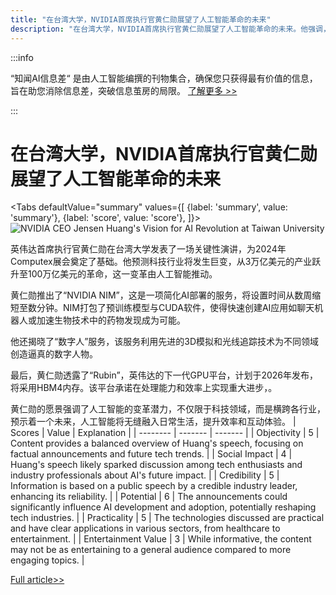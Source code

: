 ```yaml
---
title: "在台湾大学，NVIDIA首席执行官黄仁勋展望了人工智能革命的未来"
description: "在台湾大学，NVIDIA首席执行官黄仁勋展望了人工智能革命的未来。他强调，AI技术将深刻改变我们的工作方式、生活方式以及我们与世界互动的方式。黄仁勋认为，AI不仅仅是计算的进步，它是一场全面的革命，将推动各行各业的发展，并创造出前所未有的机遇。他鼓励学生们拥抱这一变革，积极参与到AI技术的研究和应用中，共同推动社会的进步。"
---
```



:::info

“知闻AI信息差“ 是由人工智能编撰的刊物集合，确保您只获得最有价值的信息，旨在助您消除信息差，突破信息茧房的局限。  [了解更多 >>](/)

:::

# 在台湾大学，NVIDIA首席执行官黄仁勋展望了人工智能革命的未来


<Tabs
	defaultValue="summary"
	values={[
	{label: 'summary', value: 'summary'},
	{label: 'score', value: 'score'},
]}>
<TabItem value="summary">
<img
  src="https://image.informedainews.com/2024/06/Tec-9JQ-1717382722-0.jpg"
  alt="NVIDIA CEO Jensen Huang's Vision for AI Revolution at Taiwan University"
/>



英伟达首席执行官黄仁勋在台湾大学发表了一场关键性演讲，为2024年Computex展会奠定了基础。他预测科技行业将发生巨变，从3万亿美元的产业跃升至100万亿美元的革命，这一变革由人工智能推动。

黄仁勋推出了“NVIDIA NIM”，这是一项简化AI部署的服务，将设置时间从数周缩短至数分钟。NIM打包了预训练模型与CUDA软件，使得快速创建AI应用如聊天机器人或加速生物技术中的药物发现成为可能。

他还揭晓了“数字人”服务，该服务利用先进的3D模拟和光线追踪技术为不同领域创造逼真的数字人物。

最后，黄仁勋透露了“Rubin”，英伟达的下一代GPU平台，计划于2026年发布，将采用HBM4内存。该平台承诺在处理能力和效率上实现重大进步，。

黄仁勋的愿景强调了人工智能的变革潜力，不仅限于科技领域，而是横跨各行业，预示着一个未来，人工智能将无缝融入日常生活，提升效率和互动体验。
</TabItem>
<TabItem value="score">
	| Scores     | Value   | Explanation |
	| -------- | ------- | ------- |
	| Objectivity  | 5    | Content provides a balanced overview of Huang's speech, focusing on factual announcements and future tech trends.    |
	| Social Impact | 4     | Huang's speech likely sparked discussion among tech enthusiasts and industry professionals about AI's future impact.    |
	| Credibility    | 5    | Information is based on a public speech by a credible industry leader, enhancing its reliability.    |
	| Potential    | 6    | The announcements could significantly influence AI development and adoption, potentially reshaping tech industries.    |
	| Practicality    | 5    | The technologies discussed are practical and have clear applications in various sectors, from healthcare to entertainment.    |
	| Entertainment Value    | 3    | While informative, the content may not be as entertaining to a general audience compared to more engaging topics.    |
</TabItem>
</Tabs>

[Full article>>](https://today.line.me/tw/v2/article/QwLZREe)
